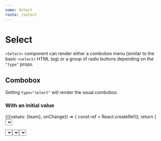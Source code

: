 ```yaml
---
name: Select
route: /select
---
```





# Select

`<Select>` component can render either a combobox menu (similar to the basic `<select>` HTML tag)
or a group of radio buttons depending on the `"type"` props.

## Combobox

Setting `type="select"` will render the usual combobox.

### With an initial value

<Playground>
  <Root>
    <FormContainer initialValues={{team: '2'}}>
      {({values: {team}, onChange}) => {
        const ref = React.createRef();
        return (
          <Form onSubmit={console.log}>
            <Select
              type="select"
              ref={ref}
              value={team}
              options={items.map(({id, team}) => ({value: id, label: team}))}
              onChange={onChange('team')}
            />
            <br />
            <Button rsPrimary type="submit">
              SAVE
            </Button>
            <span> </span>
            <Button onClick={() => ref.current.focus()}>Set focus</Button>
          </Form>
        );
      }}
    </FormContainer>
  </Root>
</Playground>

### Extra empty option

Adding an extra empty option and making the field required,
check the validation message when submitting the form.

<Playground>
  <Root>
    <FormContainer initialValues={{team: ''}}>
      {({values: {team}, onChange}) => {
        const ref = React.createRef();
        return (
          <Form onSubmit={console.log}>
            <Select
              type="select"
              ref={ref}
              value={team}
              options={items.map(({id, team}) => ({value: id, label: team}))}
              onChange={onChange('team')}
              required
              hasEmptyOption
            />
            <br />
            <Button rsPrimary type="submit">
              SAVE
            </Button>
            <span> </span>
            <Button onClick={() => ref.current.focus()}>Set focus</Button>
          </Form>
        );
      }}
    </FormContainer>
  </Root>
</Playground>

## Radio button group

Setting `type="radio"` will render a group of radio buttons.

### Default layout (vertical)

<Playground>
  <Root>
    <FormContainer initialValues={{team: ''}}>
      {({values: {team}, onChange}) => {
        const ref = React.createRef();
        return (
          <Form onSubmit={console.log}>
            <Input />
            <br />
            <Select
              type="radio"
              ref={ref}
              value={team}
              options={items.map(({id, team}) => ({value: id, label: team}))}
              onChange={onChange('team')}
              required
            />
            <br />
            <Button rsPrimary type="submit">
              SAVE
            </Button>
            <span> </span>
            <Button onClick={() => ref.current.focus()}>Set focus</Button>
          </Form>
        );
      }}
    </FormContainer>
  </Root>
</Playground>

### Horizontal layout

<Playground>
  <Root>
    <FormContainer initialValues={{team: '2'}}>
      {({values: {team}, onChange}) => {
        const ref = React.createRef();
        return (
          <Select
            type="radio"
            ref={ref}
            value={team}
            options={items.slice(0, 3).map(({id, team}) => ({value: id, label: team}))}
            onChange={onChange('team')}
            layout="horizontal"
          />
        );
      }}
    </FormContainer>
  </Root>
</Playground>
